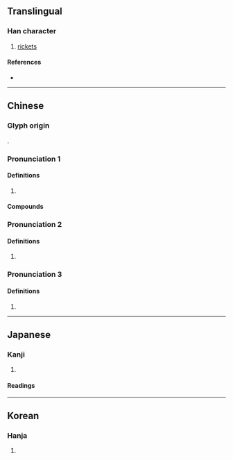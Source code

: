 {{character info}}
==Translingual==

===Han character===
{{Han char|rn=9|rad=人|as=05|sn=7|four=27220|canj=OPR|ids=⿰亻句}}

# [[rickets]]

====References====
* {{Han ref|kx=0099.100|dkj=00520|dj=0211.020|hdz=10137.060|uh=4F5D|ud=20317|bh=A746|bd=42822}}

----

==Chinese==
{{zh-forms}}

===Glyph origin===
{{Han etym}}
{{Han compound|人|alt1=亻|句|ls=psc|c1=s|c2=p}}.

===Pronunciation 1===
{{zh-pron
|m=gōu,kòu
|c=kau3,keoi1
|mc=y
|oc=y
|ma=
|cat=n
}}

====Definitions====
{{zh-hanzi}}

# {{zh-used|佝僂}}

====Compounds====
{{zh-der|佝僂|佝僂病}}

===Pronunciation 2===
{{zh-pron
|m=kòu
|c=kau3
|ma=
|cat=
}}

====Definitions====
{{zh-hanzi}}

# {{zh-only|佝瞀}}

===Pronunciation 3===
{{zh-pron
|m=jū
|cat=
}}

====Definitions====
{{zh-hanzi}}

# {{zh-alt-form|拘}}

----

==Japanese==

===Kanji===
{{ja-kanji|grade=|rs=人05}}

# {{rfdef|ja|sort=人05}}

====Readings====
{{ja-readings
|goon=く
|kanon=こう, く
|kun=せむし-
}}

----

==Korean==

===Hanja===
{{ko-hanja|hangeul=구|rv=gu|mr=ku}}

# {{rfdef|ko|sort=人05}}